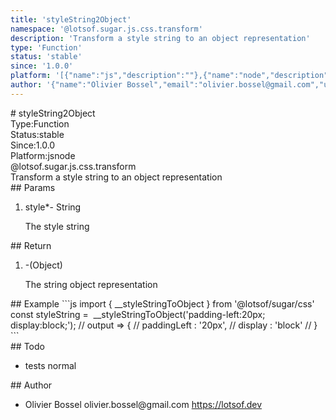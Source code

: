 ```yaml
---
title: 'styleString2Object'
namespace: '@lotsof.sugar.js.css.transform'
description: 'Transform a style string to an object representation'
type: 'Function'
status: 'stable'
since: '1.0.0'
platform: '[{"name":"js","description":""},{"name":"node","description":""}]'
author: '{"name":"Olivier Bossel","email":"olivier.bossel@gmail.com","url":"https://lotsof.dev"}'
---
```

<div class="docmap-mdx">
# styleString2Object
<div class="_metas">
<div class="_type"><span class="_type-label">Type:</span><span class="_type-value">Function</span></div>
<div class="_status"><span class="_status-label">Status:</span><span class="_status-value -stable">stable</span></div>
<div class="_since"><span class="_since-label">Since:</span><span class="_since-value">1.0.0</span></div>
<div class="_platform"><span class="_platform-label">Platform:</span><span class="_platform-value -js">js</span><span class="_platform-value -node">node</span></div>
</div>
<div class="_namespace">@lotsof.sugar.js.css.transform</div>
<div class="_description typo-lead typo-format">
Transform a style string to an object representation
</div>
<div class="_params">
## Params
<ol class="_list">
<li class="_item">
<span class="_name">style<span class="_required">*</span></span><span class="_default">-</span> <span class="_type">String</span>
<p class="_description">The style string</p>
</li>
</ol>
</div>
<div class="_return">
## Return
<ol class="_list">
<li class="_item">
<span class="_default">-</span><span class="_type">&lpar;Object&rpar;</span>
<p class="_description">The string object representation</p>
</li>
</ol>
</div>
<div class="_examples">
## Example
```js
import { __styleStringToObject } from '@lotsof/sugar/css'
const styleString =  __styleStringToObject('padding-left:20px; display:block;');
// output => {
//		paddingLeft : '20px',
// 		display : 'block'
// }
```
</div>
<div class="_todo">
## Todo
<ul class="_list">
<li class="_item">
<span class="_description">tests</span>
<span class="_priority -normal">normal</span>
</li>
</ul>
</div>
<div class="_author">
## Author
<ul class="_list">
<li class="_item">
<span class="_name">Olivier Bossel</span>
<span class="_email">olivier.bossel@gmail.com</span>
<a href="https://lotsof.dev" target="_blank" class="_url">https://lotsof.dev</a>
</li>
</ul>
</div>
</div>
